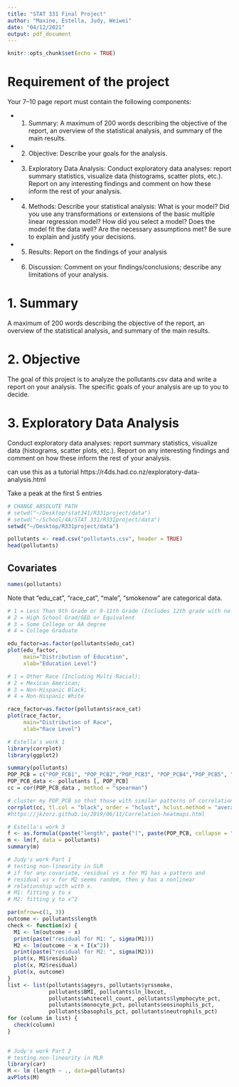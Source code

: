 ```yaml
---
title: "STAT 331 Final Project"
author: "Maxine, Estella, Judy, Weiwei"
date: "04/12/2021"
output: pdf_document
---
```


```r
knitr::opts_chunk$set(echo = TRUE)
```


# Requirement of the project 
Your 7–10 page report must contain the following components: 

- 1. Summary:
A maximum of 200 words describing the objective of the report, an overview of the statistical analysis, and summary of the main results.

- 2. Objective:
Describe your goals for the analysis.

- 3. Exploratory Data Analysis:
Conduct exploratory data analyses: report summary statistics, visualize data (histograms, scatter plots, etc.). Report on any interesting findings and comment on how these inform the rest of your analysis.

- 4. Methods:
Describe your statistical analysis: What is your model? Did you use any transformations or extensions of the basic multiple linear regression model? How did you select a model? Does the model fit the data well? Are the necessary assumptions met? Be sure to explain and justify your decisions.

- 5. Results:
Report on the findings of your analysis

- 6. Discussion:
Comment on your findings/conclusions; describe any limitations of your analysis.


# 1. Summary
A maximum of 200 words describing the objective of the report, an overview of the statistical analysis, and summary of the main results.

# 2. Objective 

The goal of this project is to analyze the pollutants.csv data and write a report on your analysis. The specific goals of your analysis are up to you to decide.

# 3. Exploratory Data Analysis
Conduct exploratory data analyses: report summary statistics, visualize data (histograms, scatter plots, etc.). Report on any interesting findings and comment on how these inform the rest of your analysis.

can use this as a tutorial https://r4ds.had.co.nz/exploratory-data-analysis.html


Take a peak at the first 5 entries
```r
# CHANGE ABSOLUTE PATH
# setwd("~/Desktop/stat341/R331project/data")
# setwd("~/School/4A/STAT 331/R331project/data")
setwd("~/Desktop/R331project/data")

pollutants <- read.csv("pollutants.csv", header = TRUE)
head(pollutants)
```

## Covariates
```r
names(pollutants)
```
Note that "edu_cat", "race_cat", "male", "smokenow" are categorical data. 

```r
# 1 = Less Than 9th Grade or 9-11th Grade (Includes 12th grade with no diploma) 
# 2 = High School Grad/GED or Equivalent
# 3 = Some College or AA degree
# 4 = College Graduate

edu_factor=as.factor(pollutants$edu_cat)
plot(edu_factor, 
     main="Distribution of Education",
     xlab="Education Level")

# 1 = Other Race (Including Multi-Racial);
# 2 = Mexican American; 
# 3 = Non-Hispanic Black; 
# 4 = Non-Hispanic White

race_factor=as.factor(pollutants$race_cat)
plot(race_factor, 
     main="Distribution of Race",
     xlab="Race Level")
```


```r
# Estella's work 1
library(corrplot)
library(ggplot2)

summary(pollutants)
POP_PCB = c("POP_PCB1", "POP_PCB2","POP_PCB3", "POP_PCB4","POP_PCB5", "POP_PCB6","POP_PCB7", "POP_PCB8","POP_PCB9", "POP_PCB10", "POP_PCB11")
POP_PCB_data <- pollutants [, POP_PCB]
cc = cor(POP_PCB_data , method = "spearman")

# cluster my POP_PCB so that those with similar patterns of correlation coefficients are closer together. 
corrplot(cc, tl.col = "black", order = "hclust", hclust.method = "average", addrect = 4, tl.cex = 0.7)
#https://jkzorz.github.io/2019/06/11/Correlation-heatmaps.html
```

```r
# Estella's work 3
f <- as.formula((paste("length", paste("(", paste(POP_PCB, collapse = " + "), ")^2"), sep = " ~")))
m <- lm(f, data = pollutants)
summary(m)
```


```r
# Judy's work Part 1
# testing non-linearity in SLR
# if for any covariate, residual vs x for M1 has a pattern and
# residual vs x for M2 seems random, then y has a nonlinear
# relationship with with x.
# M1: fitting y to x
# M2: fitting y to x^2

par(mfrow=c(1, 3))
outcome <- pollutants$length
check <- function(x) {
  M1 <- lm(outcome ~ x)
  print(paste("residual for M1: ", sigma(M1)))
  M2 <- lm(outcome ~ x + I(x^2))
  print(paste("residual for M2: ", sigma(M2)))
  plot(x, M1$residual)
  plot(x, M2$residual)
  plot(x, outcome)
}
list <- list(pollutants$ageyrs, pollutants$yrssmoke,
             pollutants$BMI, pollutants$ln_lbxcot,
             pollutants$whitecell_count, pollutants$lymphocyte_pct, 
             pollutants$monocyte_pct, pollutants$eosinophils_pct, 
             pollutants$basophils_pct, pollutants$neutrophils_pct)
for (column in list) {
  check(column)
}
  
```

```r
# Judy's work Part 2
# testing non-linearity in MLR
library(car)
M <- lm (length ~ ., data=pollutants)
avPlots(M)
```